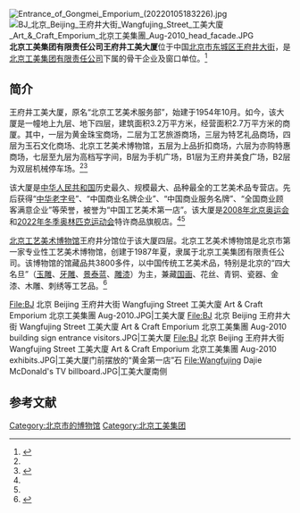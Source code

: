 [[File:Entrance_of_Gongmei_Emporium_(20220105183226).jpg|thumb]]
[[File:BJ_北京_Beijing_王府井大街_Wangfujing_Street_工美大廈_Art_&_Craft_Emporium_北京工美集團_Aug-2010_head_facade.JPG|thumb]]
'''北京工美集团有限责任公司王府井工美大厦'''位于中国[[北京市|北京市]][[东城区_(北京市)|东城区]][[王府井大街|王府井大街]]，是[[北京工美集团有限责任公司|北京工美集团有限责任公司]]下属的骨干企业及窗口单位。<ref name=szdc>{{Cite web |url=http://www.bjdch.gov.cn/n5687274/n5723766/n9990269/10034575.html |title=工美大厦，数字东城，2011年09月02日 |accessdate=2013年4月21日 |archive-date=2013年7月24日 |archive-url=https://web.archive.org/web/20130724194526/http://www.bjdch.gov.cn/n5687274/n5723766/n9990269/10034575.html |dead-url=no }}</ref>

==简介==
王府井工美大厦，原名“北京工艺美术服务部”，始建于1954年10月。如今，该大厦是一幢地上九层、地下四层，建筑面积3.2万平方米，经营面积2.7万平方米的商厦。其中，一层为黄金珠宝商场，二层为工艺旅游商场，三层为特艺礼品商场，四层为玉石文化商场、北京工艺美术博物馆，五层为上品折扣商场，六层为亦购特惠商场，七层至九层为高档写字间，B层为手机广场，B1层为王府井美食广场，B2层为双层机械停车场。<ref name=szdc/><ref name=rx>{{Cite web |url=http://zt.bjwmb.gov.cn/bcwd/jyjl/t20090312_251028.asp |title=加强诚信建设 赢得社会信赖——北京工美集团有限责任公司王府井工美大厦，首都文明热线，2013-01-17 |accessdate=2013-04-21 |archive-date=2016-03-04 |archive-url=https://web.archive.org/web/20160304110256/http://zt.bjwmb.gov.cn/bcwd/jyjl/t20090312_251028.asp |dead-url=no }}</ref>

该大厦是[[中华人民共和国|中华人民共和国]]历史最久、规模最大、品种最全的工艺美术品专营店。先后获得“[[中华老字号|中华老字号]]”、“中国商业名牌企业”、“中国商业服务名牌”、“全国商业顾客满意企业”等荣誉，被誉为“中国工艺美术第一店”。该大厦是[[2008年北京奥运会|2008年北京奥运会]]和[[2022年冬季奥林匹克运动会|2022年冬季奥林匹克运动会]]特许商品旗舰店。<ref name=szdc/><ref name=rx/>

[[北京工艺美术博物馆|北京工艺美术博物馆]]王府井分馆位于该大厦四层。北京工艺美术博物馆是北京市第一家专业性工艺美术博物馆，创建于1987年夏，隶属于北京工美集团有限责任公司。该博物馆的馆藏品共3800多件，以中国传统工艺美术品，特别是北京的“四大名旦”（[[玉雕|玉雕]]、[[牙雕|牙雕]]、[[景泰蓝|景泰蓝]]、[[雕漆|雕漆]]）为主，兼藏[[国画|国画]]、花丝、青铜、瓷器、金漆、木雕、刺绣等工艺品。<ref>{{Cite web |url=http://www.beijingmuseum.gov.cn/shkxg/65587.shtml |title=北京工艺美术博物馆，北京数字博物馆，2007-5-9 |accessdate=2013-04-21 |archive-date=2012-09-03 |archive-url=https://web.archive.org/web/20120903045412/http://www.beijingmuseum.gov.cn/shkxg/65587.shtml |dead-url=no }}</ref>

<gallery>
File:BJ 北京 Beijing 王府井大街 Wangfujing Street 工美大廈 Art & Craft Emporium 北京工美集團 Aug-2010.JPG|工美大厦
File:BJ 北京 Beijing 王府井大街 Wangfujing Street 工美大廈 Art & Craft Emporium 北京工美集團 Aug-2010 building sign entrance visitors.JPG|工美大厦
File:BJ 北京 Beijing 王府井大街 Wangfujing Street 工美大廈 Art & Craft Emporium 北京工美集團 Aug-2010 exhibits.JPG|工美大厦门前摆放的“黄金第一店”石
File:Wangfujing Dajie McDonald's TV billboard.JPG|工美大厦南侧
</gallery>

==参考文献==
{{Commonscat|Art & Craft Emporium}}
{{reflist}}

[[Category:北京市的博物馆|Category:北京市的博物馆]]
[[Category:北京工美集团|Category:北京工美集团]]